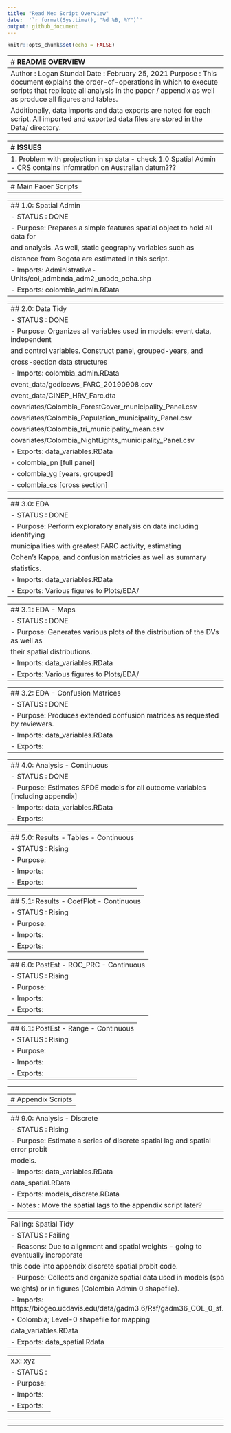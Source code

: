 ```yaml
---
title: "Read Me: Script Overview"
date:  '`r format(Sys.time(), "%d %B, %Y")`'
output: github_document
---
```


```r
knitr::opts_chunk$set(echo = FALSE)
```



-------------------------------------------------------------------------------
# README OVERVIEW
-------------------------------------------------------------------------------
Author  : Logan Stundal
Date    : February 25, 2021
Purpose :
This document explains the order-of-operations in which to execute scripts that
replicate all analysis in the paper / appendix as well as produce all figures
and tables.

Additionally, data imports and data exports are noted for each script. All
imported and exported data files are stored in the Data/ directory.
-------------------------------------------------------------------------------



-------------------------------------------------------------------------------
# ISSUES
-------------------------------------------------------------------------------
1. Problem with projection in sp data - check 1.0 Spatial Admin 
  - CRS contains infomration on Australian datum???
-------------------------------------------------------------------------------



-------------------------------------------------------------------------------
# Main Paoer Scripts
-------------------------------------------------------------------------------


---------------------------------------
## 1.0: Spatial Admin
  - STATUS : DONE
  - Purpose: Prepares a simple features spatial object to hold all data for
             and analysis. As well, static geography variables such as
             distance from Bogota are estimated in this script.
  - Imports: Administrative-Units/col_admbnda_adm2_unodc_ocha.shp
  - Exports: colombia_admin.RData
---------------------------------------


---------------------------------------
## 2.0: Data Tidy
  - STATUS : DONE
  - Purpose: Organizes all variables used in models: event data, independent
             and control variables. Construct panel, grouped-years, and
             cross-section data structures
  - Imports: colombia_admin.RData
             event_data/gedicews_FARC_20190908.csv
             event_data/CINEP_HRV_Farc.dta
             covariates/Colombia_ForestCover_municipality_Panel.csv
             covariates/Colombia_Population_municipality_Panel.csv
             covariates/Colombia_tri_municipality_mean.csv
             covariates/Colombia_NightLights_municipality_Panel.csv
  - Exports: data_variables.RData
                  - colombia_pn [full panel]
                  - colombia_yg [years, grouped]
                  - colombia_cs [cross section]
---------------------------------------


---------------------------------------
## 3.0: EDA
  - STATUS : DONE
  - Purpose: Perform exploratory analysis on data including identifying
             municipalities with greatest FARC activity, estimating
             Cohen's Kappa, and confusion matricies as well as summary
             statistics.
  - Imports: data_variables.RData
  - Exports: Various figures to Plots/EDA/
---------------------------------------


---------------------------------------
## 3.1: EDA - Maps
  - STATUS : DONE
  - Purpose: Generates various plots of the distribution of the DVs as well as
             their spatial distributions.
  - Imports: data_variables.RData
  - Exports: Various figures to Plots/EDA/
---------------------------------------


---------------------------------------
## 3.2: EDA - Confusion Matrices
  - STATUS : DONE
  - Purpose: Produces extended confusion matrices as requested by reviewers.
  - Imports: data_variables.RData
  - Exports: 
---------------------------------------


---------------------------------------
## 4.0: Analysis - Continuous
  - STATUS : DONE
  - Purpose: Estimates SPDE models for all outcome variables [including appendix]
  - Imports: data_variables.RData
  - Exports:
---------------------------------------


---------------------------------------
## 5.0: Results - Tables - Continuous
  - STATUS : Rising
  - Purpose:
  - Imports:
  - Exports:
---------------------------------------


---------------------------------------
## 5.1: Results - CoefPlot - Continuous
  - STATUS : Rising
  - Purpose:
  - Imports:
  - Exports:
---------------------------------------


---------------------------------------
## 6.0: PostEst - ROC_PRC - Continuous
  - STATUS : Rising
  - Purpose:
  - Imports:
  - Exports:
---------------------------------------


---------------------------------------
## 6.1: PostEst - Range - Continuous
  - STATUS : Rising
  - Purpose:
  - Imports:
  - Exports:
---------------------------------------



-------------------------------------------------------------------------------



-------------------------------------------------------------------------------
# Appendix Scripts
-------------------------------------------------------------------------------

---------------------------------------
## 9.0: Analysis - Discrete
  - STATUS : Rising
  - Purpose: Estimate a series of discrete spatial lag and spatial error probit
             models.
  - Imports: data_variables.RData
             data_spatial.RData
  - Exports: models_discrete.RData
  - Notes  : Move the spatial lags to the appendix script later?
---------------------------------------


---------------------------------------
Failing: Spatial Tidy
  - STATUS : Failing
  - Reasons: Due to alignment and spatial weights - going to eventually incroporate
             this code into appendix discrete spatial probit code.
  - Purpose: Collects and organize spatial data used in models (spatial
             weights) or in figures (Colombia Admin 0 shapefile).
  - Imports: https://biogeo.ucdavis.edu/data/gadm3.6/Rsf/gadm36_COL_0_sf.rds,
                  - Colombia; Level-0 shapefile for mapping
             data_variables.RData
  - Exports: data_spatial.Rdata
---------------------------------------


---------------------------------------
x.x: xyz
  - STATUS : 
  - Purpose:
  - Imports:
  - Exports:
---------------------------------------
-------------------------------------------------------------------------------


-------------------------------------------------------------------------------

